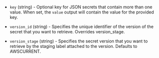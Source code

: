 <!-- Code generated from the comments of the Config struct in datasource/secretsmanager/data.go; DO NOT EDIT MANUALLY -->

- `key` (string) - Optional key for JSON secrets that contain more than one value. When set, the `value` output will
  contain the value for the provided key.

- `version_id` (string) - Specifies the unique identifier of the version of the secret that you want to retrieve.
  Overrides version_stage.

- `version_stage` (string) - Specifies the secret version that you want to retrieve by the staging label attached to the version.
  Defaults to AWSCURRENT.

<!-- End of code generated from the comments of the Config struct in datasource/secretsmanager/data.go; -->
